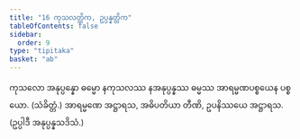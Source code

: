 ```yaml
---
title: "16 ကုသလတ္တိက, ဥပ္ပန္နတ္တိက"
tableOfContents: false
sidebar:
  order: 9
type: "tipitaka"
basket: "ab"
---
```



<DynamicBreadcrumb />

<Division number="28">

<Paragraph number="75">
ကုသလော အနုပ္ပန္နော ဓမ္မော နကုသလဿ နအနုပ္ပန္နဿ ဓမ္မဿ အာရမ္မဏပစ္စယေန ပစ္စယော. (သံခိတ္တံ.)
</Paragraph>

<Paragraph number="76">
အာရမ္မဏေ အဋ္ဌာရသ, အဓိပတိယာ တီဏိ, ဥပနိဿယေ အဋ္ဌာရသ. (ဥပ္ပါဒီ အနုပ္ပန္နသဒိသံ.)
</Paragraph>
</Division>